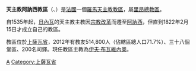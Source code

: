 {{Infobox Roman Catholic diocese
|Roman Catholic Diocese of = 天主教阿訥西教區
|Latin name of diocese =Dioecesis Anneciensis
|image =Cathedrale annecy facade.jpg
|caption = 聖伯多祿主教座堂
|location = [[法國|法國]]
|territory =上薩瓦省
|population= 514,800
|rite = 拉丁禮
|patron = 
|province = 里昂
|established =1822年
|cathedral = [[聖伯多祿主教座堂_(阿訥西)|聖伯多祿主教座堂]]
|co-cathedral =
|leadership = 主教
|website =[http://catholique-annecy.cef.fr/ 官方網頁]
|教宗 = 
|metropolitan = 
|ordinary =伊夫·布瓦維內奧
|coadjutor bishop =
|emeritus = 
}}

'''天主教阿訥西教區'''（{{lang-la|Dioecesis Anneciensis}}、{{lang-fr|Diocèse d'Annecy}}）是[[法國|法國]]一個[[羅馬天主教|羅馬天主教]][[教區|教區]]，屬[[天主教里昂總教區|里昂總教區]]。

自1535年起，[[天主教洛桑、日內瓦暨弗里堡教區|日內瓦]]的天主教主教因[[宗教改革|宗教改革]]而遷至[[阿訥西|阿訥西]]，但直到1822年2月15日才成立自己的教區。

教區位於[[上薩瓦省|上薩瓦省]]，2012年有教友514,800人（佔轄區總人口71.7%）、三十八個堂區、200名司鐸。現任教區主教為[[伊夫·布瓦維內奧|伊夫·布瓦維內奧]]。

{{法國天主教教區}}
{{Authority control}}
[[Category:法國天主教教區|A]]
[[Category:上薩瓦省|Category:上薩瓦省]]